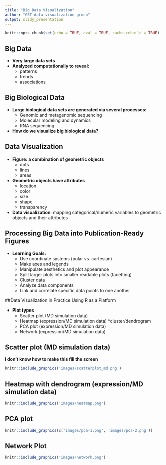 ```yaml
---
title: "Big Data Visualization"
author: "GST data visualization group"
output: slidy_presentation
---
```


```r
knitr::opts_chunk$set(echo = TRUE, eval = TRUE, cache.rebuild = TRUE)
```

## Big Data

* **Very large data sets**
* **Analyzed computationally to reveal:**
    - patterns
    - trends
    - associations
    
    
## Big Biological Data

* **Large biological data sets are generated via several processes:**
    - Genomic and metagenomic sequencing
    - Molecular modeling and dynamics
    - RNA sequencing
    
* **How do we visualize big biological data?**


## Data Visualization

* **Figure: a combination of geometric objects**
    - dots
    - lines
    - areas
* **Geometric objects have attributes**
    - location
    - color
    - size
    - shape
    - transparency
* **Data visualization**: mapping categorical/numeric variables to geometric objects and their attributes


## Processing Big Data into Publication-Ready Figures

* **Learning Goals:**
    - Use coordinate systems (polar vs. cartesian)
    - Make axes and legends
    - Manipulate aesthetics and plot appearance
    - Split larger plots into smaller readable plots (facetting)
    - Cluster data
    - Analyze data components
    - Link and correlate specific data points to one another


##Data Visualization in Practice Using R as a Platform

* **Plot types**
    - Scatter plot (MD simulation data)
    - Heatmap (expression/MD simulation data)
        *cluster/dendrogram
    - PCA plot (expression/MD simulation data)
    - Network (expression/MD simulation data)


## Scatter plot (MD simulation data)

**I don't know how to make this fill the screen**

```r
knitr::include_graphics('images/scatterplot_md.png')
```


## Heatmap with dendrogram (expression/MD simulation data)

```r
knitr::include_graphics('images/heatmap.png')
```


## PCA plot

```r
knitr::include_graphics(c('images/pca-1.png', 'images/pca-2.png'))
```


## Network Plot

```r
knitr::include_graphics('images/network.png')
```


<!--
The following code is for creating scrollbar for code chunks. This should be placed at the
end of this file. Otherwise, it will creates an empty slide.
-->
<style>
pre code, pre, code {
  white-space: pre !important;
  overflow-x: scroll !important;
  word-break: keep-all !important;
  word-wrap: initial !important;
}
</style>